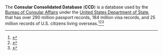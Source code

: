 The '''Consular Consolidated Database''' ('''CCD''') is a database used by the [[Bureau of Consular Affairs]] under the [[United States Department of State]], that has over 290 million passport records, 184 million visa records, and 25 million records of U.S. citizens living overseas.<ref name=pia>{{cite web|url = https://www.state.gov/documents/organization/242316.pdf|title = Privacy Impact Assessment (PIA) Consular Consolidated Database (CCD)|date = July 17, 2015|accessdate = November 21, 2017|publisher = [[United States Department of State]]}}</ref><ref name=abc>{{cite web|url = http://abcnews.go.com/US/exclusive-security-gaps-found-massive-visa-database/story?id=38041051|title = EXCLUSIVE: Security Gaps Found in Massive Visa Database|last = Levine|first = Mike|last2 = Fishel|first2 = Justin|date = March 31, 2016|accessdate = November 21, 2017|publisher = [[ABC News]]}}</ref><ref name=securityaffairs>{{cite web|url = http://securityaffairs.co/wordpress/46005/security/consular-consolidated-database-flaws.html|title = Homeland Security – US Consular Consolidated Database vulnerable to cyber attacks|date = April 6, 2016|accesdate = November 21, 2017|publisher = Security Affairs}}</ref>

